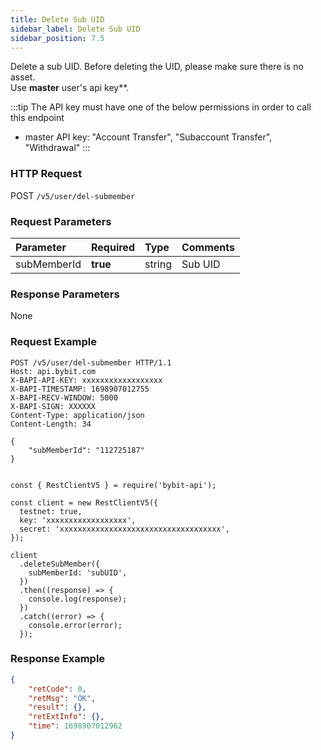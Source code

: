 ```yaml
---
title: Delete Sub UID
sidebar_label: Delete Sub UID
sidebar_position: 7.5
---
```

Delete a sub UID. Before deleting the UID, please make sure there is no asset.<br/>
Use **master** user's api key**.

:::tip
The API key must have one of the below permissions in order to call this endpoint
* master API key: "Account Transfer", "Subaccount Transfer", "Withdrawal"
:::

### HTTP Request
POST `/v5/user/del-submember`

### Request Parameters
| Parameter | Required | Type | Comments|
|:----- |:-------|:-----|------ |
|subMemberId |<b>true</b> |string |Sub UID|

### Response Parameters
None

### Request Example

<Tabs groupId="programming-languages">
<TabItem value="http" label="HTTP">

```http
POST /v5/user/del-submember HTTP/1.1
Host: api.bybit.com
X-BAPI-API-KEY: xxxxxxxxxxxxxxxxxx
X-BAPI-TIMESTAMP: 1698907012755
X-BAPI-RECV-WINDOW: 5000
X-BAPI-SIGN: XXXXXX
Content-Type: application/json
Content-Length: 34

{
    "subMemberId": "112725187"
}
```

</TabItem>
<TabItem value="python" label="Python">

```python

```

</TabItem>

<TabItem value="Node" label="Node.js">

```n4js
const { RestClientV5 } = require('bybit-api');

const client = new RestClientV5({
  testnet: true,
  key: 'xxxxxxxxxxxxxxxxxx',
  secret: 'xxxxxxxxxxxxxxxxxxxxxxxxxxxxxxxxxxxx',
});

client
  .deleteSubMember({
    subMemberId: 'subUID',
  })
  .then((response) => {
    console.log(response);
  })
  .catch((error) => {
    console.error(error);
  });
```

</TabItem>
</Tabs>

### Response Example

```json
{
    "retCode": 0,
    "retMsg": "OK",
    "result": {},
    "retExtInfo": {},
    "time": 1698907012962
}
```
